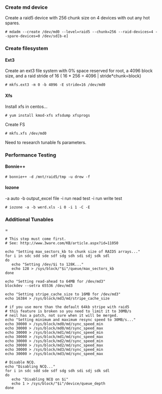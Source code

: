 
===Create md device===
Create a raid5 device with 256 chunk size on 4 devices with out any hot spares.
<pre># mdadm --create /dev/md0 --level=raid5 --chunk=256 --raid-devices=4 --spare-devices=0 /dev/sd[b-e]</pre>

===Create filesystem===
====Ext3====
Create an ext3 file system with 0% space reserved for root, a 4096 block size, and a raid stride of 16 ( 16 * 256 = 4096 | stride*chunk=block)
<pre># mkfs.ext3 -m 0 -b 4096 -E stride=16 /dev/md0</pre>
====Xfs====
Install xfs in centos...
<pre># yum install kmod-xfs xfsdump xfsprogs</pre>
Create FS
<pre># mkfs.xfs /dev/md0</pre>
Need to research tunable fs parameters.

===Performance Testing===
====Bonnie++====
<pre># bonnie++ -d /mnt/raid5/tmp -u drew -f</pre>
====Iozone====
-a auto -b output_excel file -i run read test -i run write test

<pre># iozone -a -b werd.xls -i 0 -i 1 -C -E</pre>

===Additional Tunables====
<pre>
# This step must come first.
# See: http://www.3ware.com/KB/article.aspx?id=11050

echo "Setting max_sectors_kb to chunk size of RAID5 arrays..."
for i in sdc sdd sde sdf sdg sdh sdi sdj sdk sdl
do
   echo "Setting /dev/$i to 128K..."
   echo 128 > /sys/block/"$i"/queue/max_sectors_kb
done

echo "Setting read-ahead to 64MB for /dev/md3"
blockdev --setra 65536 /dev/md3

echo "Setting stripe_cache_size to 16MB for /dev/md3"
echo 16384 > /sys/block/md3/md/stripe_cache_size

# if you use more than the default 64kb stripe with raid5
# this feature is broken so you need to limit it to 30MB/s
# neil has a patch, not sure when it will be merged.
echo "Setting minimum and maximum resync speed to 30MB/s..."
echo 30000 > /sys/block/md0/md/sync_speed_min
echo 30000 > /sys/block/md0/md/sync_speed_max
echo 30000 > /sys/block/md1/md/sync_speed_min
echo 30000 > /sys/block/md1/md/sync_speed_max
echo 30000 > /sys/block/md2/md/sync_speed_min
echo 30000 > /sys/block/md2/md/sync_speed_max
echo 30000 > /sys/block/md3/md/sync_speed_min
echo 30000 > /sys/block/md3/md/sync_speed_max

# Disable NCQ.
echo "Disabling NCQ..."
for i in sdc sdd sde sdf sdg sdh sdi sdj sdk sdl
do
   echo "Disabling NCQ on $i"
   echo 1 > /sys/block/"$i"/device/queue_depth
done
</pre>